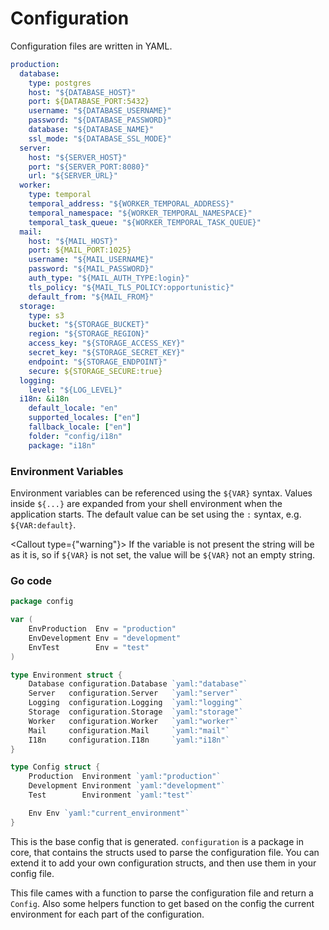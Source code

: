 
# Configuration

Configuration files are written in YAML.

```yaml filename="config/config.yml"
production:
  database:
    type: postgres
    host: "${DATABASE_HOST}"
    port: ${DATABASE_PORT:5432}
    username: "${DATABASE_USERNAME}"
    password: "${DATABASE_PASSWORD}"
    database: "${DATABASE_NAME}"
    ssl_mode: "${DATABASE_SSL_MODE}"
  server:
    host: "${SERVER_HOST}"
    port: "${SERVER_PORT:8080}"
    url: "${SERVER_URL}"
  worker:
    type: temporal
    temporal_address: "${WORKER_TEMPORAL_ADDRESS}"
    temporal_namespace: "${WORKER_TEMPORAL_NAMESPACE}"
    temporal_task_queue: "${WORKER_TEMPORAL_TASK_QUEUE}"
  mail:
    host: "${MAIL_HOST}"
    port: ${MAIL_PORT:1025}
    username: "${MAIL_USERNAME}"
    password: "${MAIL_PASSWORD}"
    auth_type: "${MAIL_AUTH_TYPE:login}"
    tls_policy: "${MAIL_TLS_POLICY:opportunistic}"
    default_from: "${MAIL_FROM}"
  storage:
    type: s3
    bucket: "${STORAGE_BUCKET}"
    region: "${STORAGE_REGION}"
    access_key: "${STORAGE_ACCESS_KEY}"
    secret_key: "${STORAGE_SECRET_KEY}"
    endpoint: "${STORAGE_ENDPOINT}"
    secure: ${STORAGE_SECURE:true}
  logging:
    level: "${LOG_LEVEL}"
  i18n: &i18n
    default_locale: "en"
    supported_locales: ["en"]
    fallback_locale: ["en"]
    folder: "config/i18n"
    package: "i18n"

```

### Environment Variables

Environment variables can be referenced using the `${VAR}` syntax.
Values inside `${...}` are expanded from your shell environment when the application starts.
The default value can be set using the `:` syntax, e.g. `${VAR:default}`.

<Callout type={"warning"}>
	If the variable is not present the string will be as it is, so if `${VAR}` is not set, the value will be `${VAR}` not an empty string.
</Callout>

### Go code

```go filename="config/config.go"
package config

var (
	EnvProduction  Env = "production"
	EnvDevelopment Env = "development"
	EnvTest        Env = "test"
)

type Environment struct {
	Database configuration.Database `yaml:"database"`
	Server   configuration.Server   `yaml:"server"`
	Logging  configuration.Logging  `yaml:"logging"`
	Storage  configuration.Storage  `yaml:"storage"`
	Worker   configuration.Worker   `yaml:"worker"`
	Mail     configuration.Mail     `yaml:"mail"`
	I18n     configuration.I18n     `yaml:"i18n"`
}

type Config struct {
	Production  Environment `yaml:"production"`
	Development Environment `yaml:"development"`
	Test        Environment `yaml:"test"`

	Env Env `yaml:"current_environment"`
}
```

This is the base config that is generated. `configuration` is a package in core, that contains the structs used to parse the configuration file.
You can extend it to add your own configuration structs, and then use them in your config file.

This file cames with a function to parse the configuration file and return a `Config`.
Also some helpers function to get based on the config the current environment for each part of the configuration.
